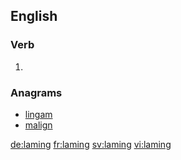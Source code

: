 ==English==

===Verb===
{{head|en|present participle}}

# {{present participle of|lame|lang=en|nocat=1}}

===Anagrams===
* [[lingam#English|lingam]]
* [[malign#English|malign]]

[[de:laming]]
[[fr:laming]]
[[sv:laming]]
[[vi:laming]]